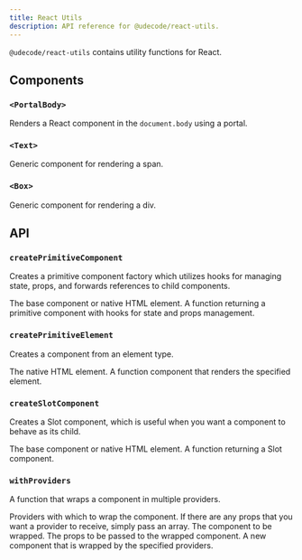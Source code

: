 ```yaml
---
title: React Utils
description: API reference for @udecode/react-utils.
---
```


`@udecode/react-utils` contains utility functions for React.

## Components

### `<PortalBody>`

Renders a React component in the `document.body` using a portal.

### `<Text>`

Generic component for rendering a span.

### `<Box>`

Generic component for rendering a div.

## API

### `createPrimitiveComponent`

Creates a primitive component factory which utilizes hooks for managing state, props, and forwards references to child components.

<API name="createPrimitiveComponent">
<APIParameters>
  <APIItem name="element" type="React.ElementType">
    The base component or native HTML element.
  </APIItem>
</APIParameters>

<APIReturns type="Function">
  A function returning a primitive component with hooks for state and props management.
</APIReturns>
</API>

### `createPrimitiveElement`

Creates a component from an element type.

<API name="createPrimitiveElement">
<APIParameters>
  <APIItem name="element" type="React.ElementType">
    The native HTML element.
  </APIItem>
</APIParameters>

<APIReturns type="React.FC">
  A function component that renders the specified element.
</APIReturns>
</API>

### `createSlotComponent`

Creates a Slot component, which is useful when you want a component to behave as its child.

<API name="createSlotComponent">
<APIParameters>
  <APIItem name="element" type="React.ElementType">
    The base component or native HTML element.
  </APIItem>
</APIParameters>

<APIReturns type="Function">
  A function returning a Slot component.
</APIReturns>
</API>

### `withProviders`

A function that wraps a component in multiple providers.

<API name="withProviders">
<APIParameters>
  <APIItem name="providers" type="any[]">
    Providers with which to wrap the component. If there are any props that you want a provider to receive, simply pass an array.
  </APIItem>
  <APIItem name="WrappedComponent" type="FunctionComponent<T>">
    The component to be wrapped.
  </APIItem>
  <APIItem name="props" type="T">
    The props to be passed to the wrapped component.
  </APIItem>
</APIParameters>

<APIReturns type="FunctionComponent<T>">
  A new component that is wrapped by the specified providers.
</APIReturns>
</API>
